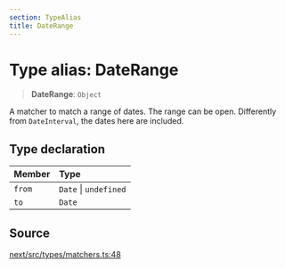 ```yaml
---
section: TypeAlias
title: DateRange
---
```


# Type alias: DateRange

> **DateRange**: `Object`

A matcher to match a range of dates. The range can be open. Differently from
`DateInterval`, the dates here are included.

## Type declaration

| Member | Type |
| :------ | :------ |
| `from` | `Date` \| `undefined` |
| `to` | `Date` |

## Source

[next/src/types/matchers.ts:48](https://github.com/gpbl/react-day-picker/blob/a8bfa5451/next/src/types/matchers.ts#L48)
